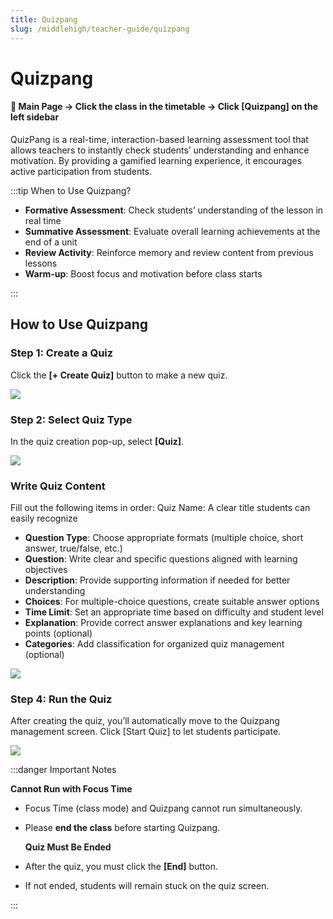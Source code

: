 ```yaml
---
title: Quizpang
slug: /middlehigh/teacher-guide/quizpang
---
```



# Quizpang

#### 📍 Main Page → Click the class in the timetable → Click [Quizpang] on the left sidebar

QuizPang is a real-time, interaction-based learning assessment tool that allows teachers to instantly check students’ understanding and enhance motivation.
By providing a gamified learning experience, it encourages active participation from students.

:::tip When to Use Quizpang?

- **Formative Assessment**: Check students’ understanding of the lesson in real time
- **Summative Assessment**: Evaluate overall learning achievements at the end of a unit
- **Review Activity**: Reinforce memory and review content from previous lessons
- **Warm-up**: Boost focus and motivation before class starts

:::

## How to Use Quizpang

### Step 1: Create a Quiz

Click the **[+ Create Quiz]** button to make a new quiz.

<Image src="/img/en/middlehigh/teacher/05-01.jpg" size="lg" />

### Step 2: Select Quiz Type

In the quiz creation pop-up, select **[Quiz]**.

<Image src="/img/en/middlehigh/teacher/05-02.jpg" size="lg" />

### Write Quiz Content

Fill out the following items in order:
Quiz Name: A clear title students can easily recognize

- **Question Type**: Choose appropriate formats (multiple choice, short answer, true/false, etc.)
- **Question**: Write clear and specific questions aligned with learning objectives
- **Description**: Provide supporting information if needed for better understanding
- **Choices**: For multiple-choice questions, create suitable answer options
- **Time Limit**: Set an appropriate time based on difficulty and student level
- **Explanation**: Provide correct answer explanations and key learning points (optional)
- **Categories**: Add classification for organized quiz management (optional)

<Image src="/img/en/middlehigh/teacher/05-03.jpg" size="lg" />

### Step 4: Run the Quiz

After creating the quiz, you’ll automatically move to the Quizpang management screen. Click [Start Quiz] to let students participate.

<Image src="/img/en/middlehigh/teacher/05-04.jpg" size="lg" />

:::danger Important Notes

**Cannot Run with Focus Time**

- Focus Time (class mode) and Quizpang cannot run simultaneously.
- Please **end the class** before starting Quizpang.

  **Quiz Must Be Ended**

- After the quiz, you must click the **[End]** button.
- If not ended, students will remain stuck on the quiz screen.

:::
